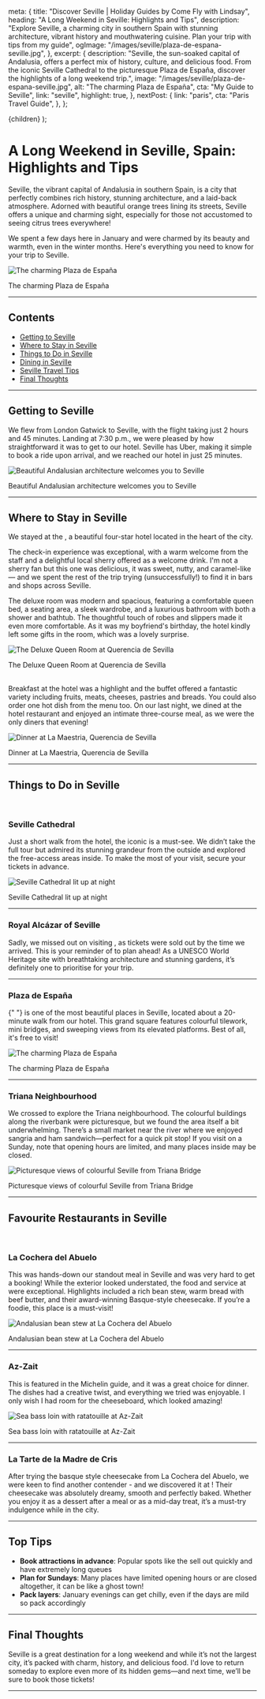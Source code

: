 
  meta: {
    title: "Discover Seville | Holiday Guides by Come Fly with Lindsay",
    heading: "A Long Weekend in Seville: Highlights and Tips",
    description:
      "Explore Seville, a charming city in southern Spain with stunning architecture, vibrant history and mouthwatering cuisine. Plan your trip with tips from my guide",
    ogImage: "/images/seville/plaza-de-espana-seville.jpg",
  },
  excerpt: {
    description:
      "Seville, the sun-soaked capital of Andalusia, offers a perfect mix of history, culture, and delicious food. From the iconic Seville Cathedral to the picturesque Plaza de España, discover the highlights of a long weekend trip.",
    image: "/images/seville/plaza-de-espana-seville.jpg",
    alt: "The charming Plaza de España",
    cta: "My Guide to Seville",
    link: "seville",
    highlight: true,
  },
  nextPost: {
    link: "paris",
    cta: "Paris Travel Guide",
  },
};

  <BlogPost details={details}>{children}</BlogPost>
);

# A Long Weekend in Seville, Spain: Highlights and Tips

<PostDetails dateUpdated="Jan 2025" />

Seville, the vibrant capital of Andalusia in southern Spain, is a city that perfectly combines rich history, stunning architecture, and a laid-back atmosphere. Adorned with beautiful orange trees lining its streets, Seville offers a unique and charming sight, especially for those not accustomed to seeing citrus trees everywhere!

We spent a few days here in January and were charmed by its beauty and warmth, even in the winter months. Here's everything you need to know for your trip to Seville.

![The charming Plaza de España](/images/seville/plaza-de-espana-seville.jpg)

<figcaption>The charming Plaza de España</figcaption>

---

## Contents

- [Getting to Seville](#getting-there)
- [Where to Stay in Seville](#accommodation)
- [Things to Do in Seville](#things-to-do)
- [Dining in Seville](#dining)
- [Seville Travel Tips](#tips)
- [Final Thoughts](#summary)

---

## Getting to Seville<a name="getting-there"></a>

We flew from London Gatwick to Seville, with the flight taking just 2 hours and 45 minutes. Landing at 7:30 p.m., we were pleased by how straightforward it was to get to our hotel. Seville has Uber, making it simple to book a ride upon arrival, and we reached our hotel in just 25 minutes.

![Beautiful Andalusian architecture welcomes you to Seville](/images/seville/seville-streets.jpg)

<figcaption>
  Beautiful Andalusian architecture welcomes you to Seville
</figcaption>

---

## Where to Stay in Seville<a name="accommodation"></a>

We stayed at the <ExternalLink
cta="Querencia de Sevilla, Autograph Collection"
href="https://www.booking.com/hotel/es/querencia-de-sevilla-autograph-collection.en-gb.html"
/>, a beautiful four-star hotel located in the heart of the city.

The check-in experience was exceptional, with a warm welcome from the staff and a delightful local sherry offered as a welcome drink. I'm not a sherry fan but this one was delicious, it was sweet, nutty, and caramel-like — and we spent the rest of the trip trying (unsuccessfully!) to find it in bars and shops across Seville.

The deluxe room was modern and spacious, featuring a comfortable queen bed, a seating area, a sleek wardrobe, and a luxurious bathroom with both a shower and bathtub. The thoughtful touch of robes and slippers made it even more comfortable. As it was my boyfriend's birthday, the hotel kindly left some gifts in the room, which was a lovely surprise.

![The Deluxe Queen Room at Querencia de Sevilla](/images/seville/querencia-de-seville-room.jpg)

<figcaption>The Deluxe Queen Room at Querencia de Sevilla</figcaption>
<br />

Breakfast at the hotel was a highlight and the buffet offered a fantastic variety including fruits, meats, cheeses, pastries and breads. You could also order one hot dish from the menu too. On our last night, we dined at the hotel restaurant <ExternalLink
cta="La Maestria"
href="https://www.marriott.com/en-us/dining/restaurant-bar/svqas-querencia-de-sevilla-autograph-collection/6673530-la-maestr-a.mi"
/> and enjoyed an intimate three-course meal, as we were the only diners that evening!

![Dinner at La Maestria, Querencia de Sevilla](/images/seville/querencia-de-seville-dinner.jpg)

<figcaption>Dinner at La Maestria, Querencia de Sevilla</figcaption>

---

## Things to Do in Seville<a name="things-to-do"></a>

<br />

### Seville Cathedral

Just a short walk from the hotel, the iconic <ExternalLink
cta="Seville Cathedral"
href="https://www.catedraldesevilla.es/"
/> is a must-see. We didn’t take the full tour but admired its stunning grandeur from the outside and explored the free-access areas inside. To make the most of your visit, secure your tickets in advance.

![Seville Cathedral lit up at night](/images/seville/seville-cathedral-night.jpg)

<figcaption>Seville Cathedral lit up at night</figcaption>

---

### Royal Alcázar of Seville

Sadly, we missed out on visiting <ExternalLink
cta="Royal Alcázar"
href="https://www.alcazarsevilla.org/"
/>, as tickets were sold out by the time we arrived. This is your reminder of to plan ahead! As a UNESCO World Heritage site with breathtaking architecture and stunning gardens, it’s definitely one to prioritise for your trip.

---

### Plaza de España

<p>
  <ExternalLink
    cta="Plaza de España"
    href="https://www.andalucia.com/cities/seville/plazadeespana.htm"
  />{" "}
  is one of the most beautiful places in Seville, located about a 20-minute walk
  from our hotel. This grand square features colourful tilework, mini bridges,
  and sweeping views from its elevated platforms. Best of all, it's free to
  visit!
</p>

![The charming Plaza de España](/images/seville/plaza-de-espana-seville-wide.jpg)

<figcaption>The charming Plaza de España</figcaption>

---

### Triana Neighbourhood

We crossed <ExternalLink
cta="Triana Bridge"
href="https://www.andalucia.com/cities/seville/triana.htm"
/> to explore the Triana neighbourhood. The colourful buildings along the riverbank were picturesque, but we found the area itself a bit underwhelming. There’s a small market near the river where we enjoyed sangria and ham sandwich—perfect for a quick pit stop! If you visit on a Sunday, note that opening hours are limited, and many places inside may be closed.

![Picturesque views of colourful Seville from Triana Bridge](/images/seville/triana-bridge-seville.jpg)

<figcaption>
  Picturesque views of colourful Seville from Triana Bridge
</figcaption>

---

## Favourite Restaurants in Seville<a name="dining"></a>

<br />

### **La Cochera del Abuelo**

This was hands-down our standout meal in Seville and was very hard to get a booking! While the exterior looked understated, the food and service at <ExternalLink
cta="La Cochera del Abuelo"
href="https://www.instagram.com/lacocheradelabuelo/"
/> were exceptional. Highlights included a rich bean stew, warm bread with beef butter, and their award-winning Basque-style cheesecake. If you’re a foodie, this place is a must-visit!

![Andalusian bean stew at La Cochera del Abuelo](/images/seville/bean-stew-la-cochera-del-abuelo.jpg)

<figcaption>Andalusian bean stew at La Cochera del Abuelo</figcaption>

---

### **Az-Zait**

This <ExternalLink
cta="restaurant"
href="https://azzait.eatbu.com/?lang=en#menu"
/> is featured in the Michelin guide, and it was a great choice for dinner. The dishes had a creative twist, and everything we tried was enjoyable. I only wish I had room for the cheeseboard, which looked amazing!

![Sea bass loin with ratatouille at Az-Zait](/images/seville/dinner-az-zait-seville.jpg)

<figcaption>Sea bass loin with ratatouille at Az-Zait</figcaption>

---

### **La Tarte de la Madre de Cris**

After trying the basque style cheesecake from La Cochera del Abuelo, we were keen to find another contender - and we discovered it at <ExternalLink
  cta="La Tarte de la Madre de Cris"
  href="https://www.latartadelamadredecris.com/"
/>! Their cheesecake was absolutely dreamy, smooth and perfectly baked. Whether you
enjoy it as a dessert after a meal or as a mid-day treat, it’s a must-try indulgence
while in the city.

---

## Top Tips<a name="tips"></a>

- **Book attractions in advance**: Popular spots like the <ExternalLink
  cta="Royal Alcázar"
  href="https://alcazarsevilla.org/"
  /> sell out quickly and have extremely long queues
- **Plan for Sundays**: Many places have limited opening hours or are closed altogether, it can be like a ghost town!
- **Pack layers**: January evenings can get chilly, even if the days are mild so pack accordingly

---

## Final Thoughts<a name="summary"></a>

Seville is a great destination for a long weekend and while it’s not the largest city, it’s packed with charm, history, and delicious food. I'd love to return someday to explore even more of its hidden gems—and next time, we’ll be sure to book those <ExternalLink
cta="Royal Alcázar"
href="https://alcazarsevilla.org/"
/> tickets!

---
